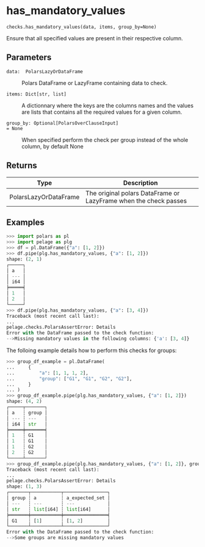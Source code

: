 # has_mandatory_values { #pelage.checks.has_mandatory_values }

`checks.has_mandatory_values(data, items, group_by=None)`

Ensure that all specified values are present in their respective column.

## Parameters

<code><span class="parameter-name">data</span><span class="parameter-annotation-sep">:</span> <span class="parameter-annotation"> PolarsLazyOrDataFrame</span></code>

:   Polars DataFrame or LazyFrame containing data to check.

<code><span class="parameter-name">items</span><span class="parameter-annotation-sep">:</span> <span class="parameter-annotation">Dict\[str, list\]</span></code>

:   A dictionnary where the keys are the columns names and the values are lists that
    contains all the required values for a given column.

<code><span class="parameter-name">group_by</span><span class="parameter-annotation-sep">:</span> <span class="parameter-annotation">Optional\[PolarsOverClauseInput\]</span> <span class="parameter-default-sep">=</span> <span class="parameter-default">None</span></code>

:   When specified perform the check per group instead of the whole column,
    by default None

## Returns

| Type                  | Description                                                      |
|-----------------------|------------------------------------------------------------------|
| PolarsLazyOrDataFrame | The original polars DataFrame or LazyFrame when the check passes |

## Examples

```python
>>> import polars as pl
>>> import pelage as plg
>>> df = pl.DataFrame({"a": [1, 2]})
>>> df.pipe(plg.has_mandatory_values, {"a": [1, 2]})
shape: (2, 1)
┌─────┐
│ a   │
│ --- │
│ i64 │
╞═════╡
│ 1   │
│ 2   │
└─────┘
>>> df.pipe(plg.has_mandatory_values, {"a": [3, 4]})
Traceback (most recent call last):
...
pelage.checks.PolarsAssertError: Details
Error with the DataFrame passed to the check function:
-->Missing mandatory values in the following columns: {'a': [3, 4]}
```

The folloing example details how to perform this checks for groups:

```python
>>> group_df_example = pl.DataFrame(
...     {
...         "a": [1, 1, 1, 2],
...         "group": ["G1", "G1", "G2", "G2"],
...     }
... )
>>> group_df_example.pipe(plg.has_mandatory_values, {"a": [1, 2]})
shape: (4, 2)
┌─────┬───────┐
│ a   ┆ group │
│ --- ┆ ---   │
│ i64 ┆ str   │
╞═════╪═══════╡
│ 1   ┆ G1    │
│ 1   ┆ G1    │
│ 1   ┆ G2    │
│ 2   ┆ G2    │
└─────┴───────┘
>>> group_df_example.pipe(plg.has_mandatory_values, {"a": [1, 2]}, group_by="group")
Traceback (most recent call last):
...
pelage.checks.PolarsAssertError: Details
shape: (1, 3)
┌───────┬───────────┬────────────────┐
│ group ┆ a         ┆ a_expected_set │
│ ---   ┆ ---       ┆ ---            │
│ str   ┆ list[i64] ┆ list[i64]      │
╞═══════╪═══════════╪════════════════╡
│ G1    ┆ [1]       ┆ [1, 2]         │
└───────┴───────────┴────────────────┘
Error with the DataFrame passed to the check function:
-->Some groups are missing mandatory values
```